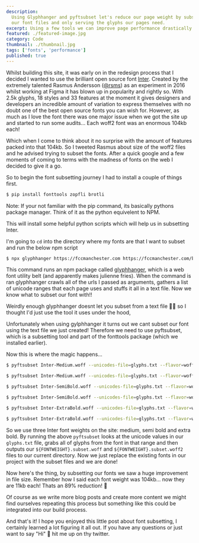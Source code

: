 ```yaml
---
description:
  Using Glyphhanger and pyftsubset let's reduce our page weight by subsettting
  our font files and only serving the glyphs our pages need.
excerpt: Using a few tools we can improve page performance drastically.
featured: ./featured-image.jpg
category: Code
thumbnail: ./thumbnail.jpg
tags: ['fonts', 'performance']
published: true
---
```


Whilst building this site, it was early on in the redesign process that I
decided I wanted to use the brilliant open source font
[Inter](https://rsms.me/inter/). Created by the extremely talented Rasmus
Andersson ([@rsms](https://twitter.com/rsms)) as an experiment in 2016 whilst
working at Figma it has blown up in popularity and rightly so. With 2.5k glyphs,
18 styles and 33 features at the moment it gives designers and developers an
incredible amount of variation to express themselves with no doubt one of the
best open source fonts you can wish for. However, as much as I love the font
there was one major issue when we got the site up and started to run some
audits... Each woff2 font was an enormous 104kb each!

Which when I come to think about it no surprise with the amount of features
packed into that 104kb. So I tweeted Rasmus about size of the woff2 files and he
advised trying to subset the fonts. After a quick google and a few moments of
coming to terms with the madness of fonts on the web I decided to give it a go.

So to begin the font subsetting journey I had to install a couple of things
first.

```bash
$ pip install fonttools zopfli brotli
```

Note: If your not familiar with the pip command, its basically pythons package
manager. Think of it as the python equivelent to NPM.

This will install some helpful python scripts which will help us in subsetting
Inter.

I'm going to `cd` into the directory where my fonts are that I want to subset
and run the below npm script

```bash
$ npx glyphhanger https://fccmanchester.com https://fccmanchester.com/blog https://fccmanchester.com/upcoming-meetups https://fccmanchester.com/learning-resources > glyphs.txt
```

This command runs an npm package called
[glyphhanger](https://github.com/filamentgroup/glyphhanger), which is a web font
utility belt (and apparently makes julienne fries). When the command is ran
glyphhanger crawls all of the urls I passed as arguments, gathers a list of
unicode ranges that each page uses and stuffs it all in a text file. Now we know
what to subset our font with!!

Weirdly enough glyphhanger doesnt let you subset from a text file 🤷‍♂️ so I
thought I'd just use the tool it uses under the hood,

Unfortunately when using gylphhanger it turns out we cant subset our font using
the text file we just created! Therefore we need to use pyftsubset, which is a
subsetting tool and part of the fonttools package (which we installed earlier).

Now this is where the magic happens...

```bash
$ pyftsubset Inter-Medium.woff --unicodes-file=glyphs.txt --flavor=woff --with-zopfli

$ pyftsubset Inter-Medium.woff --unicodes-file=glyphs.txt --flavor=woff2

$ pyftsubset Inter-SemiBold.woff --unicodes-file=glyphs.txt --flavor=woff --with-zopfli

$ pyftsubset Inter-SemiBold.woff --unicodes-file=glyphs.txt --flavor=woff2

$ pyftsubset Inter-ExtraBold.woff --unicodes-file=glyphs.txt --flavor=woff --with-zopfli

$ pyftsubset Inter-ExtraBold.woff --unicodes-file=glyphs.txt --flavor=woff2
```

So we use three Inter font weights on the site: medium, semi bold and extra
bold. By running the above `pyftsubset` looks at the unicode values in our
`glyphs.txt` file, grabs all of glyphs from the font in that range and then
outputs our `${FONTWEIGHT}.subset.woff` and `${FONTWEIGHT}.subset.woff2` files
to our current directory. Now we just replace the existing fonts in our project
with the subset files and we are done!

Now here's the thing, by subsetting our fonts we saw a huge improvement in file
size. Remember how I said each font weight was 104kb... now they are 11kb each!
Thats an 89% reduction! 🤯

Of course as we write more blog posts and create more content we might find
ourselves repeating this process but something like this could be integrated
into our build process.

And that's it! I hope you enjoyed this little post about font subsetting, I
certainly learned a lot figuring it all out. If you have any questions or just
want to say "Hi" 👋 hit me up on thy twitter.
